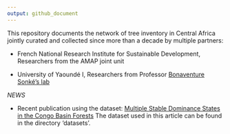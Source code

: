 ```yaml
---
output: github_document
---
```



This repository documents the network of tree inventory in Central Africa jointly curated and collected since more than a decade by multiple partners:

* French National Research Institute for Sustainable Development, Researchers from the AMAP joint unit

* University of Yaoundé I, Researchers from Professor [Bonaventure Sonké's lab](https://www.researchgate.net/lab/Bonaventure-Sonke-lab)




_NEWS_

* Recent publication using the dataset: [Multiple Stable Dominance States in the Congo Basin Forests](https://www.mdpi.com/1999-4907/11/5/553)
The dataset used in this article can be found in the directory 'datasets'.





